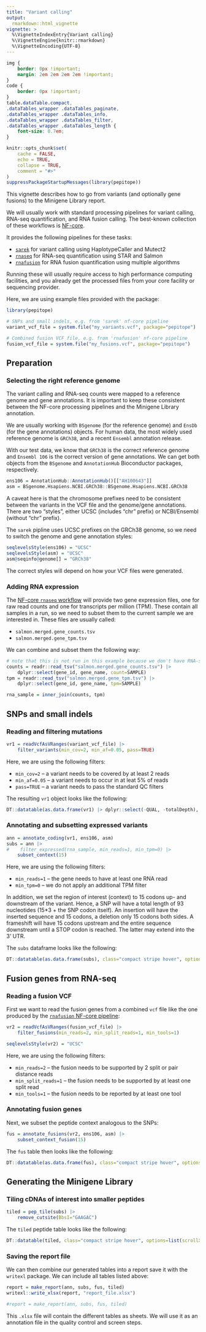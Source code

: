 ```yaml
---
title: "Variant calling"
output:
  rmarkdown::html_vignette
vignette: >
  %\VignetteIndexEntry{Variant calling}
  %\VignetteEngine{knitr::rmarkdown}
  %\VignetteEncoding{UTF-8}
---
```


```css
img {
    border: 0px !important;
    margin: 2em 2em 2em 2em !important;
}
code {
    border: 0px !important;
}
table.dataTable.compact,
.dataTables_wrapper .dataTables_paginate,
.dataTables_wrapper .dataTables_info,
.dataTables_wrapper .dataTables_filter,
.dataTables_wrapper .dataTables_length {
    font-size: 0.7em;
}
```

```r
knitr::opts_chunk$set(
    cache = FALSE,
    echo = TRUE,
    collapse = TRUE,
    comment = "#>"
)
suppressPackageStartupMessages(library(pepitope))
```

This vignette describes how to go from variants (and optionally gene fusions) to
the Minigene Library report.

We will usually work with standard processing pipelines for variant calling,
RNA-seq quantification, and RNA fusion calling. The best-known collection of
these workflows is [NF-core](https://nf-co.re/).

It provides the following pipelines for these tasks:

* [`sarek`](https://nf-co.re/sarek/) for variant calling using HaplotypeCaller and Mutect2
* [`rnaseq`](https://nf-co.re/rnaseq/) for RNA-seq quantification using STAR and Salmon
* [`rnafusion`](https://nf-co.re/rnafusion/) for RNA fusion quantification using multiple algorithms

Running these will usually require access to high performance computing
facilities, and you already get the processed files from your core facility
or sequencing provider.

Here, we are using example files provided with the package:

```r
library(pepitope)

# SNPs and small indels, e.g. from 'sarek' nf-core pipeline
variant_vcf_file = system.file("my_variants.vcf", package="pepitope")

# Combined fusion VCF file, e.g. from 'rnafusion' nf-core pipeline
fusion_vcf_file = system.file("my_fusions.vcf", package="pepitope")
```

Preparation
-----------

### Selecting the right reference genome

The variant calling and RNA-seq counts were mapped to a reference genome and
gene annotations. It is important to keep these consistent between the NF-core
processing pipelines and the Minigene Library annotation.

We are usually working with `BSgenome` (for the reference genome) and `EnsDb`
(for the gene annotations) objects. For human data, the most widely used
reference genome is `GRCh38`, and a recent `Ensembl` annotation release.

With our test data, we know that `GRCh38` is the correct reference genome and
`Ensembl 106` is the correct version of gene annotations. We can get both
objects from the `BSgenome` and `AnnotationHub` Bioconductor packages, respectively.

```r
ens106 = AnnotationHub::AnnotationHub()[["AH100643"]]
asm = BSgenome.Hsapiens.NCBI.GRCh38::BSgenome.Hsapiens.NCBI.GRCh38
```

A caveat here is that the chromosome prefixes need to be consistent between the
variants in the VCF file and the genome/gene annotations. There are two
"styles", either UCSC (includes "chr" prefix) or NCBI/Ensembl (without "chr"
prefix).

The `sarek` pipline uses UCSC prefixes on the GRCh38 genome, so we need to switch
the genome and gene annotation styles:

```r
seqlevelsStyle(ens106) = "UCSC"
seqlevelsStyle(asm) = "UCSC"
asm@seqinfo@genome[] = "GRCh38"
```

The correct styles will depend on how your VCF files were generated.

### Adding RNA expression

The [NF-core `rnaseq` workflow](https://nf-co.re/rnaseq/) will provide two gene
expression files, one for raw read counts and one for transcripts per million (TPM).
These contain all samples in a run, so we need to subset them to the current sample
we are interested in. These files are usually called:

* `salmon.merged.gene_counts.tsv`
* `salmon.merged.gene_tpm.tsv`

We can combine and subset them the following way:

```r
# note that this is not run in this example because we don't have RNA-seq data
counts = readr::read_tsv("salmon.merged.gene_counts.tsv") |>
    dplyr::select(gene_id, gene_name, count=SAMPLE)
tpm = readr::read_tsv("salmon.merged.gene_tpm.tsv") |>
    dplyr::select(gene_id, gene_name, tpm=SAMPLE)

rna_sample = inner_join(counts, tpm)
```

SNPs and small indels
---------------------

### Reading and filtering mutations

```r
vr1 = readVcfAsVRanges(variant_vcf_file) |>
    filter_variants(min_cov=2, min_af=0.05, pass=TRUE)
```

Here, we are using the following filters:

* `min_cov=2` -- a variant needs to be covered by at least 2 reads
* `min_af=0.05` -- a variant needs to occur in at leat 5% of reads
* `pass=TRUE` -- a variant needs to pass the standard QC filters

The resulting `vr1` object looks like the following:

```r
DT::datatable(as.data.frame(vr1) |> dplyr::select(-QUAL, -totalDepth), class="compact stripe hover")
```

### Annotating and subsetting expressed variants

```r
ann = annotate_coding(vr1, ens106, asm)
subs = ann |>
#    filter_expressed(rna_sample, min_reads=1, min_tpm=0) |>
    subset_context(15)
```

Here, we are using the following filters:

* `min_reads=1` -- the gene needs to have at least one RNA read
* `min_tpm=0` -- we do not apply an additional TPM filter

In addition, we set the region of interest (context) to 15 codons up- and downstream of the
variant. Hence, a SNP will have a total length of 93 nucleotides (15*3 + the SNP codon itself).
An insertion will have the inserted sequence and 15 codons, a deletion only 15 codons both
sides. A frameshift will have 15 codons upstream and the entire sequence downstream until a
STOP codon is reached. The latter may extend into the 3' UTR.

The `subs` dataframe looks like the following:

```r
DT::datatable(as.data.frame(subs), class="compact stripe hover", options=list(scrollX=TRUE))
```

<!--
### Phasing with germline variants

```r
# not implemented yet
```
-->

Fusion genes from RNA-seq
-------------------------

### Reading a fusion VCF

First we want to read the fusion genes from a combined `vcf` file like the one produced by
the [`rnafusion` NF-core pipeline](https://nf-co.re/rnafusion/):

```r
vr2 = readVcfAsVRanges(fusion_vcf_file) |>
    filter_fusions(min_reads=2, min_split_reads=1, min_tools=1)

seqlevelsStyle(vr2) = "UCSC"
```

Here, we are using the following filters:

* `min_reads=2` -- the fusion needs to be supported by 2 split or pair distance reads
* `min_split_reads=1` -- the fusion needs to be supported by at least one split read
* `min_tools=1` -- the fusion needs to be reported by at least one tool

### Annotating fusion genes

Next, we subset the peptide context analogous to the SNPs:

```r
fus = annotate_fusions(vr2, ens106, asm) |>
    subset_context_fusion(15)
```

The `fus` table then looks like the following:

```r
DT::datatable(as.data.frame(fus), class="compact stripe hover", options=list(scrollX=TRUE))
```

Generating the Minigene Library
-------------------------------

### Tiling cDNAs of interest into smaller peptides

```r
tiled = pep_tile(subs) |>
    remove_cutsite(BbsI="GAAGAC")
```

The `tiled` peptide table looks like the following:

```r
DT::datatable(tiled, class="compact stripe hover", options=list(scrollX=TRUE))
```

<!--
### Adding barcodes

```r
# this is not yet implemented
```

__ SHOW TABLE HERE __
-->

### Saving the report file

We can then combine our generated tables into a report save it with the
`writexl` package. We can include all tables listed above:

```r
report = make_report(ann, subs, fus, tiled)
writexl::write_xlsx(report, "report_file.xlsx")
```
```r
#report = make_report(ann, subs, fus, tiled)
```

This `.xlsx` file will contain the different tables as sheets. We will use it 
as an annotation file in the quality control and screen steps.
